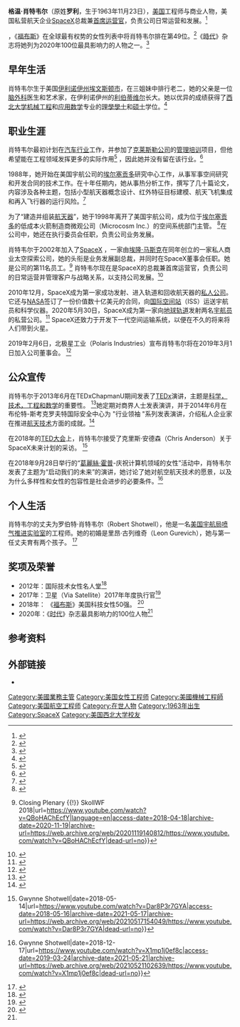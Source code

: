 {{Infobox person
| name = 格温·肖特韦尔
| native_name = Gwynne Shotwell
| image = Gwynne Shotwell at 2018 Commercial Crew announcement.jpg
| caption = 2018年8月的肖特韦尔
| birth_name = 格温·罗利<br/>Gwynne Rowley
| birth_date = {{Birth date and age|mf=yes|1963|11|23}}
| birth_place = {{USA}}[[伊利诺伊州|伊利诺伊州]][[埃文斯顿_(伊利诺伊州)|埃文斯顿]]
| nationality = 美国
| education = 
| known_for = {{tsl|en|The Aerospace Corporation|美国宇航公司}}, <!-- 页面不存在 -->Microcosm Inc，[[SpaceX|SpaceX]]
| title = [[SpaceX|SpaceX]]总裁兼[[首席运营官|首席运营官]]
| alma_mater = [[西北大学_(伊利诺伊州)|西北大学]]（[[理學學士|BS]]，[[理學碩士|MS]]）
}}
'''格温·肖特韦尔'''（原姓'''罗利'''，生于1963年11月23日），[[美国|美国]]工程师与商业人物，美国私营航天企业[[SpaceX|SpaceX]]总裁兼[[首席运营官|首席运营官]]，负责公司日常运营和发展。<ref name="bw20111201">{{Cite news|title=Gwynne Shotwell: Executive Profile & Biography|url=http://investing.businessweek.com/research/stocks/private/person.asp?personId=39083380&privcapId=7702894&previousCapId=7702894&previousTitle=Space%20Exploration%20Technologies%20Corp|work=Business Week|publisher=Bloomberg|location=New York|date=2011-12-01|accessdate=2011-12-01|archiveurl=https://www.webcitation.org/63bzdtgbl?url=http://investing.businessweek.com/research/stocks/private/person.asp?personId=39083380&privcapId=7702894&previousCapId=7702894&previousTitle=Space%20Exploration%20Technologies%20Corp|archivedate=2011-12-01|dead-url=no}}</ref>

{{As of|2020|}}，《[[福布斯|福布斯]]》在全球最有权势的女性列表中将肖特韦尔排在第49位。<ref name="Forbes14">{{Cite news|title=The World's 100 Most Powerful Women|url=https://www.forbes.com/power-women/#17f59d7d5e25|work=[[Forbes|Forbes]]|accessdate=2021-01-04|archive-date=2018-12-25|archive-url=https://web.archive.org/web/20181225093350/https://www.forbes.com/lists/power-women/#17f59d7d5e25|dead-url=no}}</ref>《[[時代雜誌|時代]]》杂志将她列为2020年100位最具影响力的人物之一。<ref name="#1">{{Cite web|title=Gwynne Shotwell: The 100 Most Influential People of 2020|url=https://time.com/collection/100-most-influential-people-2020/5888439/gwynne-shotwell/|accessdate=2020-09-23|work=Time|archive-date=2021-01-16|archive-url=https://web.archive.org/web/20210116071313/https://time.com/collection/100-most-influential-people-2020/5888439/gwynne-shotwell/|dead-url=no}}</ref>

== 早年生活 ==
肖特韦尔生于美国[[伊利诺伊州|伊利诺伊州]][[埃文斯顿_(伊利诺伊州)|埃文斯顿市]]，在三姐妹中排行老二，她的父亲是一位[[脑外科|脑外科]]医生和艺术家，在伊利诺伊州的[[利伯蒂维尔|利伯蒂维尔]]长大。她以优异的成绩获得了[[西北大学_(伊利诺伊州)|西北大学]][[机械工程|机械工程]]和[[应用数学|应用数学]]专业的[[理學學士|理學學士]]和[[硕士|硕士]]学位。<ref name="lat20130607">{{Cite news|title=How I Made It: SpaceX exec Gwynne Shotwell|url=http://www.latimes.com/business/la-fi-himi-spacex-20130609,0,2428179.story|work=[[Los_Angeles_Times|Los Angeles Times]]|date=2013-06-07|accessdate=2021-04-07|archive-date=2021-05-21|archive-url=https://web.archive.org/web/20210521100852/https://www.latimes.com/business/la-xpm-2013-jun-07-la-fi-himi-spacex-20130609-story.html|dead-url=no}}</ref>

== 职业生涯 ==
肖特韦尔最初计划在[[汽車產業|汽车行业]]工作，并参加了[[克萊斯勒集團|克莱斯勒公司]]的[[工商管理碩士|管理培训]]项目，但他希望能在工程领域发挥更多的实际作用<ref>{{Cite news|author=Strube|first=Frank|title=It all Started with a Suit: The Story Behind Shotwell's Rise to SpaceX - Via Satellite -|url=http://www.satellitetoday.com/publications/2014/04/21/it-all-started-with-a-suit-the-story-behind-shotwells-rise-to-spacex/|accessdate=2017-04-20|work=Via Satellite|date=2014-04-21|archive-date=2017-10-12|archive-url=https://web.archive.org/web/20171012073428/http://www.satellitetoday.com/publications/2014/04/21/it-all-started-with-a-suit-the-story-behind-shotwells-rise-to-spacex/|dead-url=no}}</ref> ，因此她并没有留在该行业。<ref name="lat20130607">
{{Cite news|title=How I Made It: SpaceX exec Gwynne Shotwell|url=http://www.latimes.com/business/la-fi-himi-spacex-20130609,0,2428179.story|work=[[Los_Angeles_Times|Los Angeles Times]]|date=2013-06-07}}</ref>

1988年，她开始在美国宇航公司的[[埃尔塞贡多_(加利福尼亚州)|埃尔塞贡多]]研究中心工作，从事军事空间研究和开发合同的技术工作。在十年任期内，她从事热分析工作，撰写了几十篇论文，内容涉及各种主题，包括小型航天器概念设计、红外特征目标建模、航天飞机集成和再入飞行器的运行风险。<ref name="lat20130607">
{{Cite news|title=How I Made It: SpaceX exec Gwynne Shotwell|url=http://www.latimes.com/business/la-fi-himi-spacex-20130609,0,2428179.story|work=[[Los_Angeles_Times|Los Angeles Times]]|date=2013-06-07}}</ref>

为了“建造并组装[[航天器|航天器]]”，她于1998年离开了美国宇航公司，成为位于[[埃尔塞贡多_(加利福尼亚州)|埃尔塞贡多]]的低成本火箭制造商微观公司（Microcosm Inc.）的空间系统部门主管。 <ref name="lat20130607">
{{Cite news|title=How I Made It: SpaceX exec Gwynne Shotwell|url=http://www.latimes.com/business/la-fi-himi-spacex-20130609,0,2428179.story|work=[[Los_Angeles_Times|Los Angeles Times]]|date=2013-06-07}}</ref>在公司中，她还在执行委员会任职，负责公司业务发展。

肖特韦尔于2002年加入了[[SpaceX|SpaceX]] ，一家由[[埃隆·马斯克|埃隆·马斯克]]在同年创立的一家私人商业太空探索公司，她的头衔是业务发展副总裁，并同时在SpaceX董事会任职。她是公司的第11名员工。<ref>{{Citation|title=Gwynne Shotwell {{!}} Closing Plenary {{!}} SkollWF 2018|url=https://www.youtube.com/watch?v=QBoHAChEcfY|language=en|access-date=2018-04-18|archive-date=2020-11-19|archive-url=https://web.archive.org/web/20201119140812/https://www.youtube.com/watch?v=QBoHAChEcfY|dead-url=no}}</ref> 肖特韦尔现在是SpaceX的总裁兼首席运营官，负责公司的日常运营并管理客户与战略关系，以支持公司发展。<ref name="SpaceX AsiaSat8 press release">{{Citation|title=SpaceX AsiaSat8 Launch Press Kit|url=https://spaceflightnow.com/falcon9/011/presskit.pdf|pages=15|date=August 2014|accessdate=2021-04-07|archive-date=2020-12-10|archive-url=https://web.archive.org/web/20201210125207/https://spaceflightnow.com/falcon9/011/presskit.pdf|dead-url=no}}</ref>

2010年12月，SpaceX成为第一家成功发射、进入轨道和回收航天器的[[私人公司|私人公司]]。它还与[[NASA|NASA]]签订了一份价值数十亿美元的合同，向[[国际空间站|国际空间站]]（ISS）运送宇航员和科学仪器。2020年5月30日，SpaceX成为第一家向[[地球轨道|地球轨道]]发射两名[[宇航员|宇航员]]的私营公司。<ref>{{Cite web|title=SpaceX and NASA launch Crew Dragon in Florida: Live updates|url=https://www.cnn.com/business/live-news/spacex-launch-today-may-30/index.html|accessdate=2020-05-31|author=Business|date=2020-05-30|first=Jackie Wattles, CNN|work=CNN|language=en|archive-date=2020-08-29|archive-url=https://web.archive.org/web/20200829112802/https://www.cnn.com/business/live-news/spacex-launch-today-may-30/index.html|dead-url=no}}</ref> SpaceX还致力于开发下一代空间运输系统，以便在不久的将来将人们带到火星。

2019年2月6日，北极星工业（Polaris Industries）宣布肖特韦尔将在2019年3月1日加入公司董事会。 <ref>{{Cite web|title=Gwynne Shotwell Appointed to Polaris Industries Inc. Board of Directors|url=https://www.businesswire.com/news/home/20190206005692/en/Gwynne-Shotwell-Appointed-Polaris-Industries-Board-Directors|publisher=Polaris Industries|access-date=2021-04-07|archive-date=2020-11-07|archive-url=https://web.archive.org/web/20201107232750/https://www.businesswire.com/news/home/20190206005692/en/Gwynne-Shotwell-Appointed-Polaris-Industries-Board-Directors|dead-url=no}}</ref>

== 公众宣传 ==
肖特韦尔于2013年6月在TEDxChapmanU期间发表了[[TEDx|TEDx]]演讲，主题是[[理工科|科学，技术，工程和数学]]的重要性。 <ref name="TEDxChampanUGwynneShotwell">{{Cite web|title=Engineering America: Gwynne Shotwell at TEDxChapmanU|url=https://www.youtube.com/watch?v=THQPNDNulVc|accessdate=2015-01-20|work=Youtube|publisher=TEDx Talks|archive-date=2021-03-25|archive-url=https://web.archive.org/web/20210325174415/https://www.youtube.com/watch?v=THQPNDNulVc|dead-url=no}}</ref>她定期对商界人士发表演讲，并于2014年6月在布伦特-斯考克罗夫特国际安全中心为 "行业领袖 "系列发表演讲，介绍私人企业家在推进[[航天技术|航天技术]]方面的成就。<ref name="AtlanticCouncil20140604">{{Cite AV media|url=https://www.youtube.com/watch?v=sYocHwhfFDc|title=Discussion with Gwynne Shotwell, President and COO, SpaceX|publisher=Atlantic Council|time=22:35–26:20|date=2014-06-04|accessdate=2014-06-09|archive-date=2017-01-25|archive-url=https://web.archive.org/web/20170125082949/https://www.youtube.com/watch?v=sYocHwhfFDc|dead-url=no}}</ref>

在2018年的[[TED大会|TED大会]]上，肖特韦尔接受了克里斯·安德森（Chris Anderson）关于SpaceX未来计划的采访。 <ref>{{Citation|last=TED|title=SpaceX's plan to fly you across the globe in 30 minutes {{!}} Gwynne Shotwell|date=2018-05-14|url=https://www.youtube.com/watch?v=Dar8P3r7GYA|access-date=2018-05-16|archive-date=2021-05-17|archive-url=https://web.archive.org/web/20210517154049/https://www.youtube.com/watch?v=Dar8P3r7GYA|dead-url=no}}</ref>

在2018年9月28日举行的“[[葛麗絲·霍普|葛麗絲·霍普]]-庆祝计算机领域的女性”活动中，肖特韦尔发表了主题为“启动我们的未来”的演讲，她讨论了她对航空航天技术的愿景，以及为什么多样性和女性的包容性是社会进步的必要条件。<ref>{{Citation|last=GHC|title=Gwynne Shotwell — Launching Our Future {{!}} Gwynne Shotwell|date=2018-12-17|url=https://www.youtube.com/watch?v=X1mp1j0ef8c|access-date=2019-03-24|archive-date=2021-05-21|archive-url=https://web.archive.org/web/20210521102639/https://www.youtube.com/watch?v=X1mp1j0ef8c|dead-url=no}}</ref>

== 个人生活 ==
肖特韦尔的丈夫为罗伯特·肖特韦尔（Robert Shotwell），他是一名[[美国宇航局|美国宇航局]][[喷气推进实验室|喷气推进实验室]]的工程师。她的初婚是里昂·古列维奇（Leon Gurevich），她与第一任丈夫育有两个孩子。 <ref>{{Cite web|title=Gwynne Shotwell, President and COO|url=https://www.elonx.net/spacex-superstars-gwynne-shotwell-president-and-coo/|author=ŠVANCARA ·|first=VLASTIMIL|work=ElonX|access-date=2021-04-07|archive-date=2021-02-28|archive-url=https://web.archive.org/web/20210228043215/https://www.elonx.net/spacex-superstars-gwynne-shotwell-president-and-coo/|dead-url=no}}</ref>

== 奖项及荣誉 ==

* 2012年：国际技术女性名人堂<ref name="AtlanticCouncil20140604">{{Cite AV media|url=https://www.youtube.com/watch?v=sYocHwhfFDc|title=Discussion with Gwynne Shotwell, President and COO, SpaceX|publisher=Atlantic Council|time=22:35–26:20|date=2014-06-04|accessdate=2014-06-09}}</ref>
* 2017年：卫星（Via Satellite）2017年年度执行官<ref>{{Cite web|title=2017 Satellite Executive of the Year: Gwynne Shotwell, President and COO, SpaceX|url=http://interactive.satellitetoday.com/via/march-2018/2017-satellite-executive-of-the-year-gwynne-shotwell-president-and-coo-spacex|accessdate=2018-03-29|archive-date=2021-05-02|archive-url=https://web.archive.org/web/20210502160401/http://interactive.satellitetoday.com/via/march-2018/2017-satellite-executive-of-the-year-gwynne-shotwell-president-and-coo-spacex/|dead-url=no}}</ref>
* 2018年： 《[[福布斯|福布斯]]》美国科技女性50强。 <ref>{{Cite web|title=Gwynne Shotwell|url=https://www.forbes.com/profile/gwynne-shotwell/?list=top-tech-women-america|work=[[Forbes|Forbes]]|access-date=2021-04-07|archive-date=2020-06-05|archive-url=https://web.archive.org/web/20200605010741/https://www.forbes.com/profile/gwynne-shotwell/?list=top-tech-women-america|dead-url=no}}</ref>
* 2020年：《[[时代|时代]]》杂志最具影响力的100位人物<ref name="#1"/>

== 参考资料 ==
{{reflist}}

== 外部链接 ==

* {{Cite AV media|url=https://www.youtube.com/watch?v=2cT7_iySwP8?t=9000|title=Gwynne Shotwell comments at Commercial Space Transportation Conference|publisher=Commercial Spaceflight|time=2:43:15–3:10:05|date=2016-02-03|accessdate=2016-02-04|archive-date=2021-03-11|archive-url=https://web.archive.org/web/20210311150136/https://www.youtube.com/watch?v=2cT7_iySwP8%3Ft%3D9000|dead-url=no}}
[[Category:美國業務主管|Category:美國業務主管]]
[[Category:美国女性工程师|Category:美国女性工程师]]
[[Category:美國機械工程師|Category:美國機械工程師]]
[[Category:美国航空工程师|Category:美国航空工程师]]
[[Category:在世人物|Category:在世人物]]
[[Category:1963年出生|Category:1963年出生]]
[[Category:SpaceX|Category:SpaceX]]
[[Category:美国西北大学校友|Category:美国西北大学校友]]